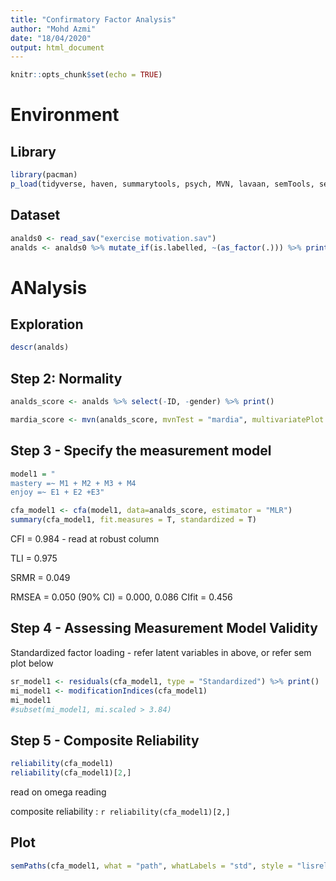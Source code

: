 ```yaml
---
title: "Confirmatory Factor Analysis"
author: "Mohd Azmi"
date: "18/04/2020"
output: html_document
---
```


```r
knitr::opts_chunk$set(echo = TRUE)
```

# Environment

## Library

```r
library(pacman)
p_load(tidyverse, haven, summarytools, psych, MVN, lavaan, semTools, semPlot)
```


## Dataset

```r
analds0 <- read_sav("exercise motivation.sav")
analds <- analds0 %>% mutate_if(is.labelled, ~(as_factor(.))) %>% print()
```

# ANalysis

## Exploration

```r
descr(analds)
```


## Step 2: Normality

```r
analds_score <- analds %>% select(-ID, -gender) %>% print()

mardia_score <- mvn(analds_score, mvnTest = "mardia", multivariatePlot = "qq") %>% print()
```


## Step 3 - Specify the measurement model

```r
model1 = "
mastery =~ M1 + M2 + M3 + M4
enjoy =~ E1 + E2 +E3"

cfa_model1 <- cfa(model1, data=analds_score, estimator = "MLR")
summary(cfa_model1, fit.measures = T, standardized = T)
```

CFI = 0.984
- read at robust column

TLI = 0.975

SRMR = 0.049

RMSEA = 0.050
(90% CI) = 0.000, 0.086
CIfit = 0.456


## Step 4 - Assessing Measurement Model Validity

Standardized factor loading - refer latent variables in above, or refer sem plot below

```r
sr_model1 <- residuals(cfa_model1, type = "Standardized") %>% print()
mi_model1 <- modificationIndices(cfa_model1)
mi_model1
#subset(mi_model1, mi.scaled > 3.84)
```


## Step 5 - Composite Reliability

```r
reliability(cfa_model1)
reliability(cfa_model1)[2,]
```

read on omega reading

composite reliability : `r reliability(cfa_model1)[2,]`

## Plot

```r
semPaths(cfa_model1, what = "path", whatLabels = "std", style = "lisrel", edge.color = "black", intercepts = F)
```


